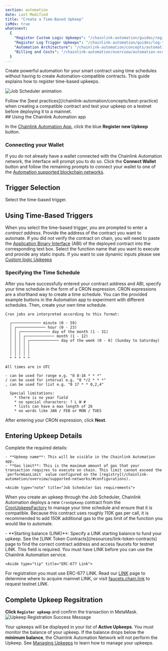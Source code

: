```yaml
---
section: automation
date: Last Modified
title: "Create a Time-Based Upkeep"
isMdx: true
whatsnext:
  {
    "Register Custom Logic Upkeeps": "/chainlink-automation/guides/register-upkeep",
    "Register Log Trigger Upkeeps": "/chainlink-automation/guides/log-trigger",
    "Automation Architecture": "/chainlink-automation/concepts/automation-architecture",
    "Billing and Costs": "/chainlink-automation/overview/automation-economics",
  }
---
```



Create powerful automation for your smart contract using time schedules without having to create Automation-compatible contracts. This guide explains how to register time-based upkeeps.

![Job Scheduler animation](/images/automation/auto-job-scheduler.gif)

<Aside type="tip" title="Testing and best practices">
  Follow the [best practices](/chainlink-automation/concepts/best-practice) when creating a compatible contract and test
  your upkeep on a testnet before deploying it to a mainnet.
</Aside>
## Using the Chainlink Automation app

In the [Chainlink Automation App](https://automation.chain.link/), click the blue **Register new Upkeep** button.

<ClickToZoom src="/images/automation/auto-ui-home.png" />

### Connecting your Wallet

If you do not already have a wallet connected with the Chainlink Automation network, the interface will prompt you to do so. Click the **Connect Wallet** button and follow the remaining prompts to connect your wallet to one of the [Automation supported blockchain networks](/chainlink-automation/overview/supported-networks).

<ClickToZoom src="/images/automation/auto-ui-wallet.png" />

## Trigger Selection

Select the time-based trigger.

<ClickToZoom src="/images/automation/ui_select_trigger.png" />

## Using Time-Based Triggers

When you select the time-based trigger, you are prompted to enter a _contract address_. Provide the address of the contract you want to automate. If you did not verify the contract on chain, you will need to paste the [Application Binary Interface](https://docs.soliditylang.org/en/develop/abi-spec.html) (ABI) of the deployed contract into the corresponding text box. Select the function name that you want to execute and provide any static inputs. If you want to use dynamic inputs please see [Custom logic Upkeeps](/chainlink-automation/guides/register-upkeep)

<ClickToZoom src="/images/automation/automation-time-based-trigger.png" />

### Specifying the Time Schedule

After you have successfully entered your contract address and ABI, specify your time schedule in the form of a CRON expression. CRON expressions are a shorthand way to create a time schedule. You can the provided example buttons in the Automation app to experiment with different schedules. Then, create your own time schedule.

```
Cron jobs are interpreted according to this format:

  ┌───────────── minute (0 - 59)
  │ ┌───────────── hour (0 - 23)
  │ │ ┌───────────── day of the month (1 - 31)
  │ │ │ ┌───────────── month (1 - 12)
  │ │ │ │ ┌───────────── day of the week (0 - 6) (Sunday to Saturday)
  │ │ │ │ │
  │ │ │ │ │
  │ │ │ │ │
  * * * * *

All times are in UTC

- can be used for range e.g. "0 8-16 * * *"
/ can be used for interval e.g. "0 */2 * * *"
, can be used for list e.g. "0 17 * * 0,2,4"

  Special limitations:
    * there is no year field
    * no special characters: ? L W #
    * lists can have a max length of 26
    * no words like JAN / FEB or MON / TUES
```

After entering your CRON expression, click **Next**.

<ClickToZoom src="/images/automation/automation-cron-expression.png" />

## Entering Upkeep Details

Complete the required details:

    - **Upkeep name**: This will be visible in the Chainlink Automation app.
    - **Gas limit**: This is the maximum amount of gas that your transaction requires to execute on chain. This limit cannot exceed the `performGasLimit` value configured on the [registry](/chainlink-automation/overview/supported-networks/#configurations).

    <Aside type="note" title="Job Scheduler Gas requirements">

When you create an upkeep through the Job Scheduler, Chainlink Automation deploys a new `CronUpkeep` contract from the
[CronUpkeepFactory](https://github.com/smartcontractkit/chainlink/blob/d5a253fb6959104844eda8479c08909a76a6fea7/contracts/src/v0.8/automation/upkeeps/CronUpkeepFactory.sol)
to manage your time schedule and ensure that it is compatible. Because this contract uses roughly 110K gas per call, it is
recommended to add 150K additional gas to the gas limit of the function you would like to automate.

</Aside>
    - **Starting balance (LINK)**: Specify a LINK starting balance to fund your upkeep. See the [LINK Token Contracts](/resources/link-token-contracts) page to find the correct contract address and access faucets for testnet LINK. This field is required. You must have LINK before you can use the Chainlink Automation service.

    <Aside type="tip" title="ERC-677 Link">

For registration you must use ERC-677 LINK. Read our [LINK](/resources/link-token-contracts) page to determine where
to acquire mainnet LINK, or visit [faucets.chain.link](https://faucets.chain.link/) to request testnet LINK.

</Aside>

<ClickToZoom src="/images/automation/automation-upkeep-details.png" />

## Complete Upkeep Regsitration

**Click `Register upkeep`** and confirm the transaction in MetaMask.
![Upkeep Registration Success Message](/images/automation/automation-registration-submitted.png)

Your upkeeps will be displayed in your list of **Active Upkeeps**. You must monitor the balance of your upkeep. If the balance drops below the **minimum balance**, the Chainlink Automation Network will not perform the Upkeep. See [Managing Upkeeps](/chainlink-automation/guides/manage-upkeeps) to learn how to manage your upkeeps.

